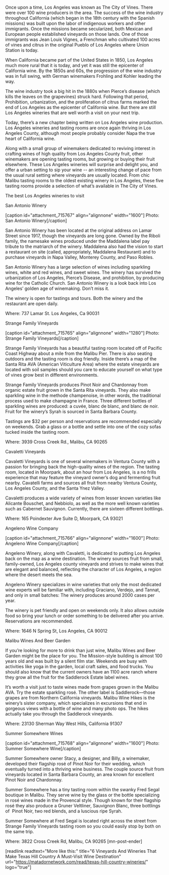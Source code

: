 Once upon a time, Los Angeles was known as The City of Vines. There were over 100 wine producers in the area. The success of the wine industry throughout California (which began in the 18th century with the Spanish missions) was built upon the labor of indigenous workers and other immigrants. Once the missions became secularized, both Mexican and European people established vineyards on those lands. One of those immigrants was Jean Louis Vignes, a Frenchman who cultivated 100 acres of vines and citrus in the original Pueblo of Los Angeles where Union Station is today.  

When California became part of the United States in 1850, Los Angeles much more rural that it is today, and yet it was still the epicenter of California wine.  By the 1850s and 60s, the progression of the wine industry was in full swing, with German winemakers Frohling and Kohler leading the way. 

The wine industry took a big hit in the 1880s when Pierce’s disease (which kills the leaves on the grapevines) struck hard. Following that period, Prohibition, urbanization, and the proliferation of citrus farms marked the end of Los Angeles as the epicenter of California wine. But there are still Los Angeles wineries that are well worth a visit on your next trip.

Today, there’s a new chapter being written on Los Angeles wine production. Los Angeles wineries and tasting rooms are once again thriving in Los Angeles County, although most people probably consider Napa the true heart of California wine.

Along with a small group of winemakers dedicated to reviving interest in crafting wines of high quality from Los Angeles County fruit, other winemakers are opening tasting rooms, but growing or buying their fruit elsewhere. These Los Angeles wineries will surprise and delight you, and offer a urban setting to sip your wine -- an interesting change of pace from the usual rural setting where vineyards are usually located. From chic Malibu tasting rooms to the oldest existing winery in Los Angeles, these five tasting rooms provide a selection of what’s available in The City of Vines. 

The best Los Angeles wineries to visit

San Antonio Winery

[caption id="attachment_715767" align="alignnone" width="1600"] Photo: San Antonio Winery[/caption]

San Antonio Winery has been located at the original address on Lamar Street since 1917, though the vineyards are long gone. Owned by the Riboli family, the namesake wines produced under the Maddalena label pay tribute to the matriarch of the winery. Maddalena also had the vision to start a restaurant on site (called, appropriately, Maddalena Restaurant) and to purchase vineyards in Napa Valley, Monterey County, and Paso Robles.

San Antonio Winery has a large selection of wines including sparkling wines, white and red wines, and sweet wines. The winery has survived the urbanization of Los Angeles, Pierce’s Disease, and prohibition, by producing wine for the Catholic Church. San Antonio Winery is a look back into Los Angeles’ golden age of winemaking. Don’t miss it.

The winery is open for tastings and tours. Both the winery and the restaurant are open daily.

Where: 737 Lamar St. Los Angeles, Ca 90031

Strange Family Vineyards

[caption id="attachment_715765" align="alignnone" width="1280"] Photo: Strange Family Vineyards[/caption]

Strange Family Vineyards has a beautiful tasting room located off of Pacific Coast Highway about a mile from the Malibu Pier. There is also seating outdoors and the tasting room is dog friendly. Inside there’s a map of the Santa Rita AVA (American Viticulture Area) where the estate vineyards are located with soil samples should you care to educate yourself on what type of vines grow best in different environments.

Strange Family Vineyards produces Pinot Noir and Chardonnay from organic estate fruit grown in the Santa Rita vineyards. They also make sparkling wine in the methode champenoise, in other words, the traditional process used to make champagne in France. Three different bottles of sparkling wines are produced: a cuvée, blanc de blanc, and blanc de noir. Fruit for the winery’s Syrah is sourced in Santa Barbara County.

Tastings are $32 per person and reservations are recommended especially on weekends. Grab a glass or a bottle and settle into one of the cozy sofas tucked inside the tasting room.

Where: 3939 Cross Creek Rd., Malibu, CA 90265

Cavaletti Vineyards

Cavaletti Vineyards is one of several winemakers in Ventura County with a passion for bringing back the high-quality wines of the region. The tasting room, located in Moorpark, about an hour from Los Angeles, is a no frills experience that may feature the vineyard owner’s dog and fermenting fruit nearby. Cavatelli farms and sources all fruit from nearby Ventura County, Los Angeles County, and the Santa Ynez Valley.

Cavaletti produces a wide variety of wines from lesser known varieties like Alicante Bouschet, and Nebbiolo, as well as the more well known varieties such as Cabernet Sauvignon. Currently, there are sixteen different bottlings.

Where: 165 Poindexter Ave Suite D, Moorpark, CA 93021

Angeleno Wine Company

[caption id="attachment_715766" align="alignnone" width="1600"] Photo: Angeleno Wine Company[/caption]

Angeleno Winery, along with Cavaletti, is dedicated to putting Los Angeles back on the map as a wine destination. The winery sources fruit from small, family-owned, Los Angeles county vineyards and strives to make wines that are elegant and balanced, reflecting the character of Los Angeles, a region where the desert meets the sea.

Angeleno Winery specializes in wine varieties that only the most dedicated wine experts will be familiar with, including Graciano, Verdejo, and Tannat, and only in small batches: The winery produces around 2000 cases per year.

The winery is pet friendly and open on weekends only. It also allows outside food so bring your lunch or order something to be delivered after you arrive. Reservations are recommended.

Where: 1646 N Spring St, Los Angeles, CA 90012

Malibu Wines And Beer Garden

If you’re looking for more to drink than just wine, Malibu Wines and Beer Garden might be the place for you. The Mission-style building is almost 100 years old and was built by a silent film star. Weekends are busy with activities like yoga in the garden, local craft sales, and food trucks. You should also know that the current owners have an 1100 acre ranch where they grow all the fruit for the Saddlerock Estate label wines.

It’s worth a visit just to taste wines made from grapes grown in the Malibu AVA. Try the estate sparkling rosé. The other label is Saddlerock––those grapes are from Northern California vineyards. Malibu Wine Hikes is the winery’s sister company, which specializes in excursions that end in gorgeous views with a bottle of wine and many photo ops. The hikes actually take you through the Saddlerock vineyards.

Where: 23130 Sherman Way West Hills, California 91307

Summer Somewhere Wines

[caption id="attachment_715768" align="alignnone" width="1600"] Photo: Summer Somewhere Wine[/caption]

Summer Somewhere owner Stacy, a designer, and Billy, a winemaker, developed their flagship rosé of Pinot Noir for their wedding, which eventually turned into a thriving wine business. The couple source fruit from vineyards located in Santa Barbara County, an area known for excellent Pinot Noir and Chardonnay.

Summer Somewhere has a tiny tasting room within the swanky Fred Segal boutique in Malibu. They serve wine by the glass or the bottle specializing in rosé wines made in the Provencal style. Though known for their flagship rosé they also produce a Gruner Veltliner, Sauvignon Blanc, three bottlings of  Pinot Noir, two red blends, and a luscious ripe Syrah.

Summer Somewhere at Fred Segal is located right across the street from Strange Family Vineyards tasting room so you could easily stop by both on the same trip.

Where: 3822 Cross Creek Rd, Malibu, CA 90265 [mn-post-ender]

[readlink readtext="More like this:" title="6 Vineyards And Wineries That Make Texas Hill Country A Must-Visit Wine Destination"  url="https://matadornetwork.com/read/texas-hill-country-wineries/" logo="true"]